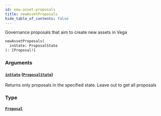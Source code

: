 ```yaml
---
id: new-asset-proposals
title: newAssetProposals
hide_table_of_contents: false
---
```



Governance proposals that aim to create new assets in Vega

```graphql
newAssetProposals(
  inState: ProposalState
): [Proposal!]
```


### Arguments

#### [`inState`](#) ([`ProposalState`](/mainnet/api/graphql/enums/proposal-state))

Returns only proposals in the specified state. Leave out to get all proposals


### Type

#### [`Proposal`](/mainnet/api/graphql/objects/proposal)






